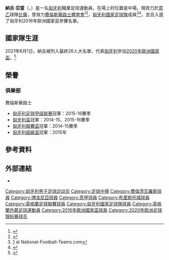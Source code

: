 {{eastern name order|Nagy Ádám}}
{{noteTA
|G1=Football
|G2=uefa
|G3=FAcup
|1=zh-hans:纳吉;zh-hk:拿治;zh-tw:納吉;
}}

{{Infobox football biography
| name                =  納吉·亞當<br />Nagy Ádám
| image               = 1_Ádám_Nagy_(cropped).jpg
| caption             = 
| fullname            = Nagy Ádám
| birth_date          = {{birth date and age|1995|6|17|df=y}}
| birth_place         = {{flagicon|HUN}} [[匈牙利|匈牙利]][[布达佩斯|布达佩斯]]
| height              = {{convert|1.78|m|ftin|0|abbr=on}}
| position            = 中場
| currentclub         = [[比薩1909足球會|比薩]]
| clubnumber          = 16
| youthyears1         = 2003–2005
| youthclubs1         = Goldball '94
| youthyears2         = 2005–2007
| youthclubs2         = [[沃绍什体育俱乐部|華沙斯]]
| youthyears3         = 2008
| youthclubs3        = 阿拉米斯SE
| youthyears4         = 2009
| youthclubs4         = 凱倫SC
| youthyears5         = 2009–2010
| youthclubs5         = 塔巴尼·斯巴達克斯
| youthyears6         = 2010–2011
| youthclubs6         = 聖伊斯特萬SE
| youthyears7         = 2012–2013
| youthclubs7         = VSI Rio Maior
| youthyears8         = 2013
| youthclubs8         = [[費倫斯華路士體育會|費倫斯華路士]]
| years1              = 2013–2014
| clubs1              =  [[費倫斯華路士體育會|費倫斯華路士二隊]]
| caps1               = 26
| goals1              = 1
| years2              = 2014–2016
| clubs2             =  [[費倫斯華路士體育會|費倫斯華路士]]
| caps2               = 26
| goals2              = 0
| years3              = 2015
| clubs3             =  → 布達弗基（租借）
| caps3               = 1
| goals3             = 0
| years4              = 2016–2019
| clubs4             =  [[博洛尼亚足球俱乐部|波隆那]]
| caps4               = 51
| goals4              = 1
| years5              = 2019–2021
| clubs5             =  [[布里斯托尔城足球俱乐部|布里斯托城]]
| caps5               = 54
| goals5             = 3
| years6              = 2021–
| clubs6             =  [[比薩1909足球會|比薩]]
| caps6               = 10
| goals6             = 0
| nationalyears1 = 2015 | nationalteam1 = 匈牙利U20 | nationalcaps1 = 7 | nationalgoals1 = 1
| nationalyears2 = 2015     | nationalteam2 = [[匈牙利21歲以下國家足球隊|匈牙利U21]] | nationalcaps2 = 1 | nationalgoals2 = 0
| nationalyears3 = 2015– | nationalteam3 = [[匈牙利國家足球隊|匈牙利]] | nationalcaps3 = 57  | nationalgoals3 = 1
| medaltemplates      = 
| club-update         = 2021年11月7日
| nationalteam-update = 2021年11月15日
}}

'''納吉·亞當'''（{{lang-hu|Nagy Ádám}}，{{bd|1995年|6月17日}}）是一名[[匈牙利|匈牙利]]職業足球運動員，在場上的位置是中場。現效力於[[意乙|意乙]]球隊[[比薩1909足球會|比薩]]，曾效力[[費倫斯華路士體育會|費倫斯華路士體育會]]<ref>{{cite web|url=http://int.soccerway.com/matches/2015/05/16/hungary/nb-i/paksi-se/ferencvarosi-torna-club/1767749/|title=Paks 0-1 Ferencváros|date=16 May 2015|publisher=Soccerway.com|access-date=2016-06-20|archive-date=2020-10-31|archive-url=https://web.archive.org/web/20201031155345/https://int.soccerway.com/matches/2015/05/16/hungary/nb-i/paksi-se/ferencvarosi-torna-club/1767749/|dead-url=no}}</ref><ref>{{cite web|url=http://www.uefa.com/memberassociations/news/newsid=2348538.html|title=Ferencváros crowned Hungarian champions|date=2 April 2016|publisher=[[UEFA.com|UEFA.com]]|access-date=2016-06-20|archive-date=2020-07-06|archive-url=https://web.archive.org/web/20200706031430/https://www.uefa.com/memberassociations/news/newsid=2348538.html|dead-url=no}}</ref>，[[匈牙利國家足球隊|匈牙利國家足球隊]]成員<ref>[http://www.national-football-teams.com/player/60461/Adam_Nagy.html] {{Wayback|url=http://www.national-football-teams.com/player/60461/Adam_Nagy.html |date=20201031154145 }} at National-Football-Teams.com</ref><ref>{{cite web|url=http://int.soccerway.com/matches/2015/09/07/europe/european-championship-qualification/northern-ireland/hungary/1653338/|title=Northern Ireland 1-1 Hungary|date=7 September 2015|publisher=Soccerway.com|access-date=2016-06-20|archive-date=2020-11-07|archive-url=https://web.archive.org/web/20201107092301/https://int.soccerway.com/matches/2015/09/07/europe/european-championship-qualification/northern-ireland/hungary/1653338/|dead-url=no}}</ref>，並且入選了匈牙利2016年歐洲國家盃參賽名單。

== 國家隊生涯 ==
2021年6月1日，納吉被列入最終26人大名單，代表[[匈牙利國家足球隊|匈牙利]]參加[[2020年歐洲國家盃|2020年歐洲國家盃]]。<ref>{{cite web|url=https://www.nemzetisport.hu/magyar_valogatott/valogatott-a-puskas-akademia-ket-jatekosa-es-szoboszlai-dominik-maradt-ki-az-eb-keretbol-2829717|title=Válogatott: a Puskás Akadémia két játékosa és Szoboszlai Dominik maradt ki az Eb-keretből|language=hu|date=1 June 2021|access-date=2021-06-06|archive-date=2021-06-03|archive-url=https://web.archive.org/web/20210603024007/https://www.nemzetisport.hu/magyar_valogatott/valogatott-a-puskas-akademia-ket-jatekosa-es-szoboszlai-dominik-maradt-ki-az-eb-keretbol-2829717|dead-url=no}}</ref>

== 榮譽 ==
=== 俱樂部 ===
;{{flagicon|HUN}} 費倫斯華路士
*[[匈牙利足球甲级联赛|匈牙利足球甲级联赛]]冠軍：2015-16賽季
*[[匈牙利盃|匈牙利盃]]冠軍：2014-15、2015-16賽季
*[[匈牙利聯賽盃|匈牙利聯賽盃]]冠軍：2014-15賽季
*[[匈牙利超級盃|匈牙利超級盃]]冠軍：2015年

==參考資料==
{{reflist}}

==外部連結==
*{{Soccerway}}

{{比薩球員名單}}
{{2016年歐洲國家盃匈牙利參賽名單}}
{{2020年欧洲足球锦标赛匈牙利参赛名单}}

{{DEFAULTSORT:Nagy, Adam}}
[[Category:匈牙利男子足球运动员|Category:匈牙利男子足球运动员]]
[[Category:足球中場|Category:足球中場]]
[[Category:費倫茨瓦羅斯球員|Category:費倫茨瓦羅斯球員]]
[[Category:博洛尼亞球員|Category:博洛尼亞球員]]
[[Category:意甲球員|Category:意甲球員]]
[[Category:布里斯托城球員|Category:布里斯托城球員]]
[[Category:英格蘭足球聯賽球員|Category:英格蘭足球聯賽球員]]
[[Category:匈牙利國家足球隊球員|Category:匈牙利國家足球隊球員]]
[[Category:英格蘭外籍足球運動員|Category:英格蘭外籍足球運動員]]
[[Category:2016年歐洲國家盃球員|Category:2016年歐洲國家盃球員]]
[[Category:2020年欧洲足球锦标赛球员|Category:2020年欧洲足球锦标赛球员]]